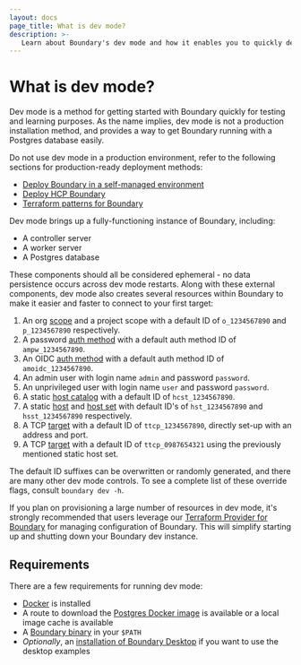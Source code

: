 ```yaml
---
layout: docs
page_title: What is dev mode?
description: >-
   Learn about Boundary's dev mode and how it enables you to quickly deploy a temporary, pre-configured Boundary environment for testing and learning purposes.
---
```


# What is dev mode?

Dev mode is a method for getting started with Boundary quickly for testing and
learning purposes. As the name implies, dev mode is not a production
installation method, and provides a way to get Boundary running with a Postgres
database easily.

Do not use dev mode in a production environment, refer to the following sections for production-ready deployment methods:

- [Deploy Boundary in a self-managed environment](/boundary/docs/deploy/self-managed)
- [Deploy HCP Boundary](/boundary/docs/hcp/get-started/deploy-and-login)
- [Terraform patterns for Boundary](/boundary/docs/deploy/terraform-patterns)

Dev mode brings up a fully-functioning instance of Boundary, including:

- A controller server
- A worker server
- A Postgres database

These components should all be considered ephemeral - no data persistence occurs
across dev mode restarts. Along with these external components, dev mode also
creates several resources within Boundary to make it easier and faster to
connect to your first target:

1. An org [scope](/boundary/docs/domain-model/scopes) and a project scope with a
   default ID of `o_1234567890` and `p_1234567890` respectively.
1. A password [auth method](/boundary/docs/domain-model/auth-methods) with a
   default auth method ID of `ampw_1234567890`.
1. An OIDC [auth method](/boundary/docs/domain-model/auth-methods) with a
   default auth method ID of `amoidc_1234567890`.
1. An admin user with login name `admin` and password `password`.
1. An unprivileged user with login name `user` and password `password`.
1. A static [host catalog](/boundary/docs/domain-model/host-catalogs) with a
   default ID of `hcst_1234567890`.
1. A static [host](/boundary/docs/domain-model/hosts) and [host
   set](/boundary/docs/domain-model/host-sets) with default ID's of
   `hst_1234567890` and `hsst_1234567890` respectively.
1. A TCP [target](/boundary/docs/domain-model/targets) with a default ID of
   `ttcp_1234567890`, directly set-up with an address and port.
1. A TCP [target](/boundary/docs/domain-model/targets) with a default ID of
   `ttcp_0987654321` using the previously mentioned static host set.

The default ID suffixes can be overwritten or randomly generated, and there are
many other dev mode controls. To see a complete list of these override flags,
consult `boundary dev -h`.

If you plan on provisioning a large number of resources in dev mode, it's
strongly recommended that users leverage our [Terraform Provider for
Boundary](https://github.com/hashicorp/terraform-provider-boundary) for managing
configuration of Boundary. This will simplify starting up and shutting down your
Boundary dev instance.

## Requirements

There are a few requirements for running dev mode:

- [Docker](https://docs.docker.com/get-docker/) is installed
- A route to download the [Postgres Docker
   image](https://hub.docker.com/_/postgres) is available or a local image cache
   is available
- A [Boundary binary](/boundary/downloads) in your `$PATH`
- _Optionally_, an [installation of Boundary
   Desktop](/boundary/tutorials/oss-getting-started/oss-getting-started-desktop-app)
   if you want to use the desktop examples